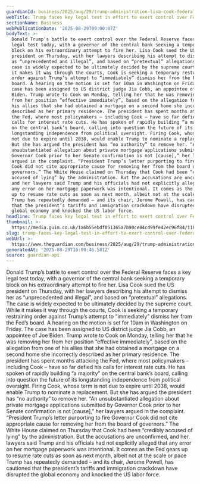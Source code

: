 ```yaml
---
guardianId: business/2025/aug/29/trump-administration-lisa-cook-federal-reserve
webTitle: Trump faces key legal test in effort to exert control over Federal Reserve
sectionName: Business
webPublicationDate: '2025-08-29T09:00:07Z'
bodyText: >-
  Donald Trump’s battle to exert control over the Federal Reserve faces a key
  legal test today, with a governor of the central bank seeking a temporary
  block on his extraordinary attempt to fire her. Lisa Cook sued the US
  president on Thursday, with her lawyers describing his attempt to dismiss her
  as “unprecedented and illegal”, and based on “pretextual” allegations. The
  case is widely expected to be ultimately decided by the supreme court. While
  it makes it way through the courts, Cook is seeking a temporary restraining
  order against Trump’s attempt to “immediately” dismiss her from the Fed’s
  board. A hearing on the motion is set for 10am in Washington on Friday. The
  case has been assigned to US district judge Jia Cobb, an appointee of Joe
  Biden. Trump wrote to Cook on Monday, telling her that he was removing her
  from her position “effective immediately”, based on the allegation from one of
  his allies that she had obtained a mortgage on a second home she incorrectly
  described as her primary residence. The president has spent months attacking
  the Fed, where most policymakers – including Cook – have so far defied his
  calls for interest rate cuts. He has spoken of rapidly building “a majority”
  on the central bank’s board, calling into question the future of its
  longstanding independence from political oversight. Firing Cook, whose term is
  not due to expire until 2038, would enable Trump to nominate a replacement.
  But she has argued the president has “no authority” to remove her. “An
  unsubstantiated allegation about private mortgage applications submitted by
  Governor Cook prior to her Senate confirmation is not [cause],” her lawyers
  argued in the complaint. “President Trump’s letter purporting to fire Governor
  Cook did not cite appropriate cause for removing her from the board of
  governors.” The White House claimed on Thursday that Cook had been “credibly
  accused of lying” by the administration. But the accusations are unconfirmed,
  and her lawyers said Trump and his officials had not explicitly alleged that
  any error on her mortgage paperwork was intentional. It comes as the Fed gears
  up to resume rate cuts as soon as next month, albeit not at the scale or pace
  Trump has repeatedly demanded – and its chair, Jerome Powell, has cautioned
  that the president’s tariffs and immigration crackdown have disrupted the
  global economy and knocked the US labor force.
headline: Trump faces key legal test in effort to exert control over Federal Reserve
thumbnail: >-
  https://media.guim.co.uk/1a6b55ebdf051365a7b90ce84cd99fe42ec96f84/118_0_2999_2400/500.jpg
slug: trump-faces-key-legal-test-in-effort-to-exert-control-over-federal-reserve
webUrl: >-
  https://www.theguardian.com/business/2025/aug/29/trump-administration-lisa-cook-federal-reserve
generatedAt: '2025-08-29T10:00:46.581Z'
source: guardian-api
---
```

Donald Trump’s battle to exert control over the Federal Reserve faces a key legal test today, with a governor of the central bank seeking a temporary block on his extraordinary attempt to fire her. Lisa Cook sued the US president on Thursday, with her lawyers describing his attempt to dismiss her as “unprecedented and illegal”, and based on “pretextual” allegations. The case is widely expected to be ultimately decided by the supreme court. While it makes it way through the courts, Cook is seeking a temporary restraining order against Trump’s attempt to “immediately” dismiss her from the Fed’s board. A hearing on the motion is set for 10am in Washington on Friday. The case has been assigned to US district judge Jia Cobb, an appointee of Joe Biden. Trump wrote to Cook on Monday, telling her that he was removing her from her position “effective immediately”, based on the allegation from one of his allies that she had obtained a mortgage on a second home she incorrectly described as her primary residence. The president has spent months attacking the Fed, where most policymakers – including Cook – have so far defied his calls for interest rate cuts. He has spoken of rapidly building “a majority” on the central bank’s board, calling into question the future of its longstanding independence from political oversight. Firing Cook, whose term is not due to expire until 2038, would enable Trump to nominate a replacement. But she has argued the president has “no authority” to remove her. “An unsubstantiated allegation about private mortgage applications submitted by Governor Cook prior to her Senate confirmation is not [cause],” her lawyers argued in the complaint. “President Trump’s letter purporting to fire Governor Cook did not cite appropriate cause for removing her from the board of governors.” The White House claimed on Thursday that Cook had been “credibly accused of lying” by the administration. But the accusations are unconfirmed, and her lawyers said Trump and his officials had not explicitly alleged that any error on her mortgage paperwork was intentional. It comes as the Fed gears up to resume rate cuts as soon as next month, albeit not at the scale or pace Trump has repeatedly demanded – and its chair, Jerome Powell, has cautioned that the president’s tariffs and immigration crackdown have disrupted the global economy and knocked the US labor force.
